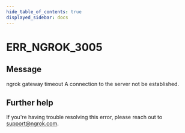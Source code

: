 ```yaml
---
hide_table_of_contents: true
displayed_sidebar: docs
---
```



# ERR_NGROK_3005

## Message

ngrok gateway timeout
A connection to the server not be established.

<ErrorDetails error="err_ngrok_3005" />

## Further help

If you're having trouble resolving this error, please reach out to [support@ngrok.com](mailto:support@ngrok.com?subject=Help%20with%20ERR_NGROK_3005).
